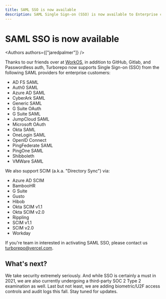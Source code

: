 ```yaml
---
title: SAML SSO is now available
description: SAML Single Sign-on (SSO) is now available to Enterprise customers thanks to our friends over at WorkOS.
---
```



<h1>SAML SSO is now available</h1>


<Authors authors={["jaredpalmer"]} />

Thanks to our friends over at [WorkOS](https://workos.com/), in addition to GitHub, Gitlab, and Passwordless auth, Turborepo now supports Single Sign-on (SSO) from the following SAML providers for enterprise customers:

- AD FS SAML
- Auth0 SAML
- Azure AD SAML
- CyberArk SAML
- Generic SAML
- G Suite OAuth
- G Suite SAML
- JumpCloud SAML
- Microsoft OAuth
- Okta SAML
- OneLogin SAML
- OpenID Connect
- PingFederate SAML
- PingOne SAML
- Shibboleth
- VMWare SAML

We also support SCIM (a.k.a. "Directory Sync") via:

- Azure AD SCIM
- BambooHR
- G Suite
- Gusto
- Hibob
- Okta SCIM v1.1
- Okta SCIM v2.0
- Rippling
- SCIM v1.1
- SCIM v2.0
- Workday

If you're team in interested in activating SAML SSO, please contact us [turborepo@vercel.com](mailto:turborepo@vercel.com).

## What's next?

We take security extremely seriously. And while SSO is certainly a must in 2021, we are also currently undergoing a third-party SOC 2 Type 2 examination as well. Last but not least, we are adding biometric/U2F access controls and audit logs this fall. Stay tuned for updates.
